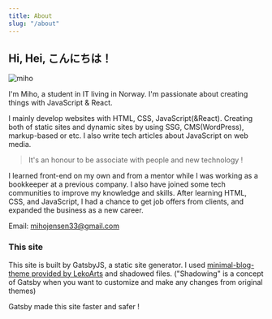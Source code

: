 ```yaml
---
title: About
slug: "/about"
---
```


## Hi, Hei, こんにちは！ 

![miho](./profile-pic.png)

I'm Miho, a student in IT living in Norway. I'm passionate about creating things with JavaScript & React.

I mainly develop websites with HTML, CSS, JavaScript(&React). Creating both of static sites and dynamic sites by using SSG, CMS(WordPress), markup-based or etc. I also write tech articles about JavaScript on web media. 
>It's an honour to be associate with people and new technology !

I learned front-end on my own and from a mentor while I was working as a bookkeeper at a previous company. I also have joined some tech communities to improve my knowledge and skills. After learning HTML, CSS, and JavaScript, I had a chance to get job offers from clients, and expanded the business as a new career.

Email: mihojensen33@gmail.com

### This site
This site is built by GatsbyJS, a static site generator.
I used [minimal-blog-theme provided by LekoArts](https://github.com/LekoArts/gatsby-starter-minimal-blog) and shadowed files. ("Shadowing" is a concept of Gatsby when you want to customize and make any changes from original themes)

Gatsby made this site faster and safer !
